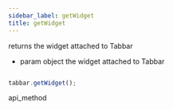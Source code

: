 ```yaml
---
sidebar_label: getWidget
title: getWidget
---
```



          


<Short>
 returns the widget attached to Tabbar



</Short>






- param	object      the widget attached to Tabbar


~~~js

tabbar.getWidget();


~~~
 api_method

<Descr>







</Descr>





